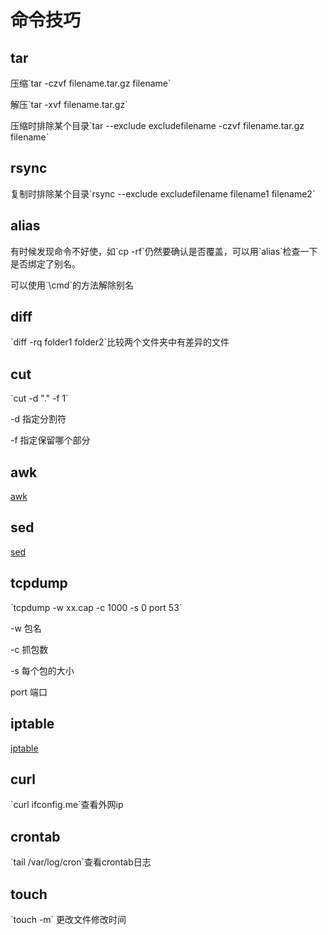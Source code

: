 = 命令技巧 =

== tar ==
压缩`tar -czvf filename.tar.gz filename`

解压`tar -xvf filename.tar.gz`

压缩时排除某个目录`tar --exclude excludefilename -czvf filename.tar.gz filename`

== rsync ==
复制时排除某个目录`rsync --exclude excludefilename filename1 filename2`

== alias ==
有时候发现命令不好使，如`cp -rf`仍然要确认是否覆盖，可以用`alias`检查一下是否绑定了别名。

可以使用`\cmd`的方法解除别名

== diff ==
`diff -rq folder1 folder2`比较两个文件夹中有差异的文件

== cut ==
`cut -d "." -f 1`

-d 指定分割符

-f 指定保留哪个部分

== awk ==
[[awk|awk]]

== sed ==
[[sed|sed]]

== tcpdump ==
`tcpdump -w xx.cap -c 1000 -s 0 port 53`

-w 包名

-c 抓包数

-s 每个包的大小

port 端口

== iptable ==
[[iptable|iptable]]

== curl ==
`curl ifconfig.me`查看外网ip

== crontab ==
`tail /var/log/cron`查看crontab日志

== touch ==
`touch -m` 更改文件修改时间
